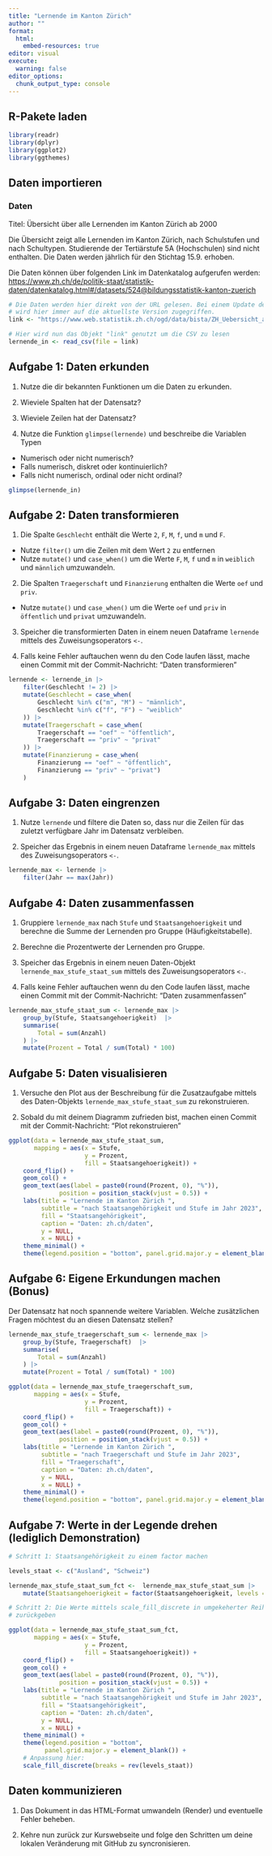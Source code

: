 ```yaml
---
title: "Lernende im Kanton Zürich"
author: ""
format:
  html:
    embed-resources: true
editor: visual
execute:
  warning: false
editor_options: 
  chunk_output_type: console
---
```


## R-Pakete laden

```r
library(readr)
library(dplyr)
library(ggplot2)
library(ggthemes)
```

## Daten importieren

### Daten

Titel: Übersicht über alle Lernenden im Kanton Zürich ab 2000

Die Übersicht zeigt alle Lernenden im Kanton Zürich, nach Schulstufen und nach Schultypen. Studierende der Tertiärstufe 5A (Hochschulen) sind nicht enthalten. Die Daten werden jährlich für den Stichtag 15.9. erhoben.

Die Daten können über folgenden Link im Datenkatalog aufgerufen werden: [https://www.zh.ch/de/politik-staat/statistik-daten/datenkatalog.html#/datasets/524\@bildungsstatistik-kanton-zuerich](https://www.zh.ch/de/politik-staat/statistik-daten/datenkatalog.html#/datasets/524@bildungsstatistik-kanton-zuerich){.uri}

```r
# Die Daten werden hier direkt von der URL gelesen. Bei einem Update der Daten
# wird hier immer auf die aktuellste Version zugegriffen.
link <- "https://www.web.statistik.zh.ch/ogd/data/bista/ZH_Uebersicht_alle_Lernende.csv"

# Hier wird nun das Objekt "link" genutzt um die CSV zu lesen
lernende_in <- read_csv(file = link)

```

## Aufgabe 1: Daten erkunden

1.  Nutze die dir bekannten Funktionen um die Daten zu erkunden.

2.  Wieviele Spalten hat der Datensatz?

3.  Wieviele Zeilen hat der Datensatz?

4.  Nutze die Funktion `glimpse(lernende)` und beschreibe die Variablen Typen

-   Numerisch oder nicht numerisch?
-   Falls numerisch, diskret oder kontinuierlich?
-   Falls nicht numerisch, ordinal oder nicht ordinal?

```r
glimpse(lernende_in)
```

## Aufgabe 2: Daten transformieren

1.  Die Spalte `Geschlecht` enthält die Werte `2`, `F`, `M`, `f`, und `m` und `F`.

-   Nutze `filter()` um die Zeilen mit dem Wert `2` zu entfernen
-   Nutze `mutate()` und `case_when()` um die Werte `F`, `M`, `f` und `m` in `weiblich` und `männlich` umzuwandeln.

2.  Die Spalten `Traegerschaft` und `Finanzierung` enthalten die Werte `oef` und `priv`.

-   Nutze `mutate()` und `case_when()` um die Werte `oef` und `priv` in `öffentlich` und `privat` umzuwandeln.

3.  Speicher die transformierten Daten in einem neuen Dataframe `lernende` mittels des Zuweisungsoperators `<-`.

4.  Falls keine Fehler auftauchen wenn du den Code laufen lässt, mache einen Commit mit der Commit-Nachricht: "Daten transformieren"

```r

lernende <- lernende_in |> 
    filter(Geschlecht != 2) |> 
    mutate(Geschlecht = case_when(
        Geschlecht %in% c("m", "M") ~ "männlich",
        Geschlecht %in% c("f", "F") ~ "weiblich"
    )) |> 
    mutate(Traegerschaft = case_when(
        Traegerschaft == "oef" ~ "öffentlich",
        Traegerschaft == "priv" ~ "privat"
    )) |>
    mutate(Finanzierung = case_when(
        Finanzierung == "oef" ~ "öffentlich",
        Finanzierung == "priv" ~ "privat")
    ) 
```

## Aufgabe 3: Daten eingrenzen

1.  Nutze `lernende` und filtere die Daten so, dass nur die Zeilen für das zuletzt verfügbare Jahr im Datensatz verbleiben.

2.  Speicher das Ergebnis in einem neuen Dataframe `lernende_max` mittels des Zuweisungsoperators `<-`.

```r
lernende_max <- lernende |> 
    filter(Jahr == max(Jahr))
```

## Aufgabe 4: Daten zusammenfassen

1.  Gruppiere `lernende_max` nach `Stufe` und `Staatsangehoerigkeit` und berechne die Summe der Lernenden pro Gruppe (Häufigkeitstabelle).

2.  Berechne die Prozentwerte der Lernenden pro Gruppe.

3.  Speicher das Ergebnis in einem neuen Daten-Objekt `lernende_max_stufe_staat_sum` mittels des Zuweisungsoperators `<-`.

4.  Falls keine Fehler auftauchen wenn du den Code laufen lässt, mache einen Commit mit der Commit-Nachricht: "Daten zusammenfassen"

```r
lernende_max_stufe_staat_sum <- lernende_max |> 
    group_by(Stufe, Staatsangehoerigkeit)  |> 
    summarise(
        Total = sum(Anzahl)
    ) |> 
    mutate(Prozent = Total / sum(Total) * 100) 
```

## Aufgabe 5: Daten visualisieren

1.  Versuche den Plot aus der Beschreibung für die Zusatzaufgabe mittels des Daten-Objekts `lernende_max_stufe_staat_sum` zu rekonstruieren.

2.  Sobald du mit deinem Diagramm zufrieden bist, machen einen Commit mit der Commit-Nachricht: "Plot rekonstruieren"

```r
ggplot(data = lernende_max_stufe_staat_sum,
       mapping = aes(x = Stufe, 
                     y = Prozent, 
                     fill = Staatsangehoerigkeit)) +
    coord_flip() +
    geom_col() +
    geom_text(aes(label = paste0(round(Prozent, 0), "%")),  
              position = position_stack(vjust = 0.5)) +
    labs(title = "Lernende im Kanton Zürich ",
         subtitle = "nach Staatsangehörigkeit und Stufe im Jahr 2023",
         fill = "Staatsangehörigkeit",
         caption = "Daten: zh.ch/daten",
         y = NULL,
         x = NULL) +
    theme_minimal() +
    theme(legend.position = "bottom", panel.grid.major.y = element_blank())
```

## Aufgabe 6: Eigene Erkundungen machen (**Bonus**)

Der Datensatz hat noch spannende weitere Variablen. Welche zusätzlichen Fragen möchtest du an diesen Datensatz stellen?

```r
lernende_max_stufe_traegerschaft_sum <- lernende_max |> 
    group_by(Stufe, Traegerschaft)  |>
    summarise(
        Total = sum(Anzahl)
    ) |> 
    mutate(Prozent = Total / sum(Total) * 100) 
```

```r
ggplot(data = lernende_max_stufe_traegerschaft_sum,
       mapping = aes(x = Stufe, 
                     y = Prozent, 
                     fill = Traegerschaft)) +
    coord_flip() +
    geom_col() +
    geom_text(aes(label = paste0(round(Prozent, 0), "%")),  
              position = position_stack(vjust = 0.5)) +
    labs(title = "Lernende im Kanton Zürich ",
         subtitle = "nach Traegerschaft und Stufe im Jahr 2023",
         fill = "Traegerschaft",
         caption = "Daten: zh.ch/daten",
         y = NULL,
         x = NULL) +
    theme_minimal() +
    theme(legend.position = "bottom", panel.grid.major.y = element_blank())
```

## Aufgabe 7: Werte in der Legende drehen (lediglich Demonstration)

```r
# Schritt 1: Staatsangehörigkeit zu einem factor machen

levels_staat <- c("Ausland", "Schweiz")

lernende_max_stufe_staat_sum_fct <-  lernende_max_stufe_staat_sum |> 
    mutate(Staatsangehoerigkeit = factor(Staatsangehoerigkeit, levels = levels_staat))

# Schritt 2: Die Werte mittels scale_fill_discrete in umgekeherter Reihenfolge
# zurückgeben

ggplot(data = lernende_max_stufe_staat_sum_fct,
       mapping = aes(x = Stufe, 
                     y = Prozent, 
                     fill = Staatsangehoerigkeit)) +
    coord_flip() +
    geom_col() +
    geom_text(aes(label = paste0(round(Prozent, 0), "%")),  
              position = position_stack(vjust = 0.5)) +
    labs(title = "Lernende im Kanton Zürich ",
         subtitle = "nach Staatsangehörigkeit und Stufe im Jahr 2023",
         fill = "Staatsangehörigkeit",
         caption = "Daten: zh.ch/daten",
         y = NULL,
         x = NULL) +
    theme_minimal() +
    theme(legend.position = "bottom", 
          panel.grid.major.y = element_blank()) +
    # Anpassung hier:
    scale_fill_discrete(breaks = rev(levels_staat))

```

## Daten kommunizieren

1.  Das Dokument in das HTML-Format umwandeln (Render) und eventuelle Fehler beheben.

2.  Kehre nun zurück zur Kurswebseite und folge den Schritten um deine lokalen Veränderung mit GitHub zu syncronisieren.
